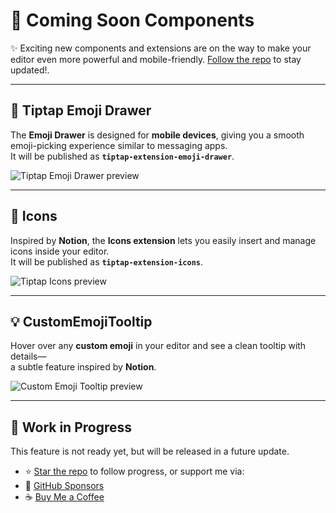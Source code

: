 # 🚀 Coming Soon Components

✨ Exciting new components and extensions are on the way to make your editor even more powerful and mobile-friendly. [Follow the repo](https://github.com/raihan-ramadhan/tiptap-extension-twemoji) to stay updated!.

---

## 📱 Tiptap Emoji Drawer

The **Emoji Drawer** is designed for **mobile devices**, giving you a smooth emoji-picking experience similar to messaging apps.  
It will be published as **`tiptap-extension-emoji-drawer`**.

<div style={{ display: "flex", justifyContent: "center", margin: "2rem 0" }}>
  <img
    src="/images/soon/emoji-drawer.png"
    alt="Tiptap Emoji Drawer preview"
    className="max-w-1/2"
  />
</div>

---

## 🎨 Icons

Inspired by **Notion**, the **Icons extension** lets you easily insert and manage icons inside your editor.  
It will be published as **`tiptap-extension-icons`**.

<div style={{ display: "flex", justifyContent: "center", margin: "2rem 0" }}>
  <img
    src="/images/soon/icons.png"
    alt="Tiptap Icons preview"
    className="max-w-1/2"
  />
</div>

---

## 💡 CustomEmojiTooltip

Hover over any **custom emoji** in your editor and see a clean tooltip with details—  
a subtle feature inspired by **Notion**.

<div style={{ display: "flex", justifyContent: "center", margin: "2rem 0" }}>
  <img
    src="/images/soon/custom-emoji-tooltip.png"
    alt="Custom Emoji Tooltip preview"
    className="max-w-1/2"
  />
</div>

---

## 🚧 Work in Progress

This feature is not ready yet, but will be released in a future update.

- ⭐ [Star the repo](https://github.com/raihan-ramadhan/tiptap-extension-twemoji) to follow progress, or support me via:
- 💖 [GitHub Sponsors](https://github.com/sponsors/raihan-ramadhan/)
- ☕ [Buy Me a Coffee](https://ko-fi.com/raihancodes)
